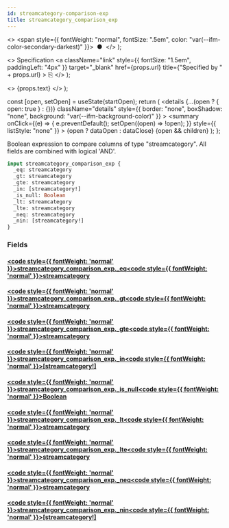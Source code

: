 ```yaml
---
id: streamcategory-comparison-exp
title: streamcategory_comparison_exp
---
```


<head>
  <meta content="noindex" name="robots" />
  <meta charset="utf-8" />
</head>

  <>
    <span style={{ fontWeight: "normal", fontSize: ".5em", color: "var(--ifm-color-secondary-darkest)" }}>
      &nbsp;●&nbsp;
    </span>
  </>
);

  <>
    Specification
    <a
      className="link"
      style={{ fontSize: "1.5em", paddingLeft: "4px" }}
      target="_blank"
      href={props.url}
      title={"Specified by " + props.url}
    >
      ⎘
    </a>
  </>
);

  <>
    <span className={props.class}>{props.text}</span>
  </>
);


  const [open, setOpen] = useState(startOpen);
  return (
    <details
      {...(open ? { open: true } : {})}
      className="details"
      style={{ border: "none", boxShadow: "none", background: "var(--ifm-background-color)" }}
    >
      <summary
        onClick={(e) => {
          e.preventDefault();
          setOpen((open) => !open);
        }}
        style={{ listStyle: "none" }}
      >
        {open ? dataOpen : dataClose}
      </summary>
      {open && children}
    </details>
  );
};

Boolean expression to compare columns of type "streamcategory". All fields are combined with logical 'AND'.

```graphql
input streamcategory_comparison_exp {
  _eq: streamcategory
  _gt: streamcategory
  _gte: streamcategory
  _in: [streamcategory!]
  _is_null: Boolean
  _lt: streamcategory
  _lte: streamcategory
  _neq: streamcategory
  _nin: [streamcategory!]
}
```

### Fields

#### [<code style={{ fontWeight: 'normal' }}>streamcategory_comparison_exp.<b>\_eq</b></code>](#)<Bullet />[<code style={{ fontWeight: 'normal' }}><b>streamcategory</b></code>](/docs/api/lockup/graphql/envio/scalars/streamcategory.mdx) <Badge class="badge badge--secondary " text="scalar"/>

#### [<code style={{ fontWeight: 'normal' }}>streamcategory_comparison_exp.<b>\_gt</b></code>](#)<Bullet />[<code style={{ fontWeight: 'normal' }}><b>streamcategory</b></code>](/docs/api/lockup/graphql/envio/scalars/streamcategory.mdx) <Badge class="badge badge--secondary " text="scalar"/>

#### [<code style={{ fontWeight: 'normal' }}>streamcategory_comparison_exp.<b>\_gte</b></code>](#)<Bullet />[<code style={{ fontWeight: 'normal' }}><b>streamcategory</b></code>](/docs/api/lockup/graphql/envio/scalars/streamcategory.mdx) <Badge class="badge badge--secondary " text="scalar"/>

#### [<code style={{ fontWeight: 'normal' }}>streamcategory_comparison_exp.<b>\_in</b></code>](#)<Bullet />[<code style={{ fontWeight: 'normal' }}><b>[streamcategory!]</b></code>](/docs/api/lockup/graphql/envio/scalars/streamcategory.mdx) <Badge class="badge badge--secondary " text="list"/> <Badge class="badge badge--secondary " text="scalar"/>

#### [<code style={{ fontWeight: 'normal' }}>streamcategory_comparison_exp.<b>\_is_null</b></code>](#)<Bullet />[<code style={{ fontWeight: 'normal' }}><b>Boolean</b></code>](/docs/api/lockup/graphql/envio/scalars/boolean.mdx) <Badge class="badge badge--secondary " text="scalar"/>

#### [<code style={{ fontWeight: 'normal' }}>streamcategory_comparison_exp.<b>\_lt</b></code>](#)<Bullet />[<code style={{ fontWeight: 'normal' }}><b>streamcategory</b></code>](/docs/api/lockup/graphql/envio/scalars/streamcategory.mdx) <Badge class="badge badge--secondary " text="scalar"/>

#### [<code style={{ fontWeight: 'normal' }}>streamcategory_comparison_exp.<b>\_lte</b></code>](#)<Bullet />[<code style={{ fontWeight: 'normal' }}><b>streamcategory</b></code>](/docs/api/lockup/graphql/envio/scalars/streamcategory.mdx) <Badge class="badge badge--secondary " text="scalar"/>

#### [<code style={{ fontWeight: 'normal' }}>streamcategory_comparison_exp.<b>\_neq</b></code>](#)<Bullet />[<code style={{ fontWeight: 'normal' }}><b>streamcategory</b></code>](/docs/api/lockup/graphql/envio/scalars/streamcategory.mdx) <Badge class="badge badge--secondary " text="scalar"/>

#### [<code style={{ fontWeight: 'normal' }}>streamcategory_comparison_exp.<b>\_nin</b></code>](#)<Bullet />[<code style={{ fontWeight: 'normal' }}><b>[streamcategory!]</b></code>](/docs/api/lockup/graphql/envio/scalars/streamcategory.mdx) <Badge class="badge badge--secondary " text="list"/> <Badge class="badge badge--secondary " text="scalar"/>
